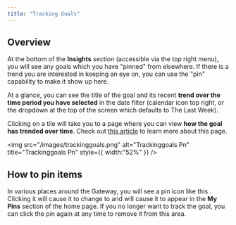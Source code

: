 ```yaml
---
title: "Tracking Goals"
---
```


## **Overview**

At the bottom of the **Insights** section (accessible via the top right menu), you will see any goals which you have "pinned" from elsewhere. If there is a trend you are interested in keeping an eye on, you can use the "pin" capability to make it show up here.

At a glance, you can see the title of the goal and its recent **trend over the time period you have selected** in the date filter (calendar icon top right, or the dropdown at the top of the screen which defaults to The Last Week).

Clicking on a tile will take you to a page where you can view **how the goal has trended over time**. Check out [<u>this article</u>](https://docs2.travtus.com/features/data/tracked-goal-overview) to learn more about this page.

<img
  src="/images/trackinggoals.png"
  alt="Trackinggoals Pn"
  title="Trackinggoals Pn"
  style={{ width:"52%" }}
/>

## **How to pin items**

In various places around the Gateway, you will see a pin icon like this . Clicking it will cause it to change to and will cause it to appear in the **My Pins** section of the home page. If you no longer want to track the goal, you can click the pin again at any time to remove it from this area.